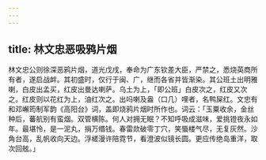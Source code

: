 ```yaml
---
---
---
```

title: 林文忠恶吸鸦片烟
---



林文忠公则徐深恶鸦片烟，道光戊戌，奉命为广东钦差大臣，严禁之，悉烧英商所有者，遂启战衅。其初盛时，仅行于闽、广，继而各省并皆渐染。其公班土出明雅喇，白皮出孟买，红皮出曼达喇萨。乌土为上，「即公班」白皮次之，红皮又次之。红皮则以花红为上，油红次之。出吗喇及盎（口几）哩者，名鸭屎红。文忠有和邓嶰筠制军韵《高阳台》词，盖即烧鸦片烟时所作也。词云：「玉粟收余，金丝种后，蕃航别有蛮烟。双管横陈。何人对拥无眠？不知呼吸成滋味，爱挑镫夜永如年。最堪怜，是一泥丸，捐万缗钱。春雷欻破零丁穴，笑蜃楼气尽，无复灰然。沙角台高，乱帆收向天边。浮槎漫许陪霓节，看澄波似镜长圆。更应传绝岛重洋，取次回舷。」